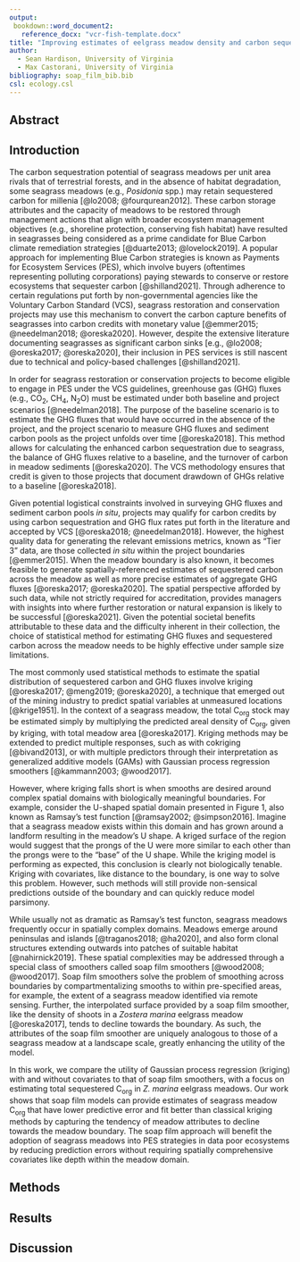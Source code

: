 ```yaml
---
output:
 bookdown::word_document2:
   reference_docx: "vcr-fish-template.docx"
title: "Improving estimates of eelgrass meadow density and carbon sequestration with soap film smoothers"
author:
  - Sean Hardison, University of Virginia
  - Max Castorani, University of Virginia
bibliography: soap_film_bib.bib
csl: ecology.csl
---
```


## Abstract {-}

## Introduction {-}

The carbon sequestration potential of seagrass meadows per unit area rivals that of terrestrial forests, and in the absence of habitat degradation, some seagrass meadows (e.g., *Posidonia* spp.) may retain sequestered carbon for millenia [@lo2008; @fourqurean2012]. These carbon storage attributes and the capacity of meadows to be restored through management actions that align with broader ecosystem management objectives (e.g., shoreline protection, conserving fish habitat) have resulted in seagrasses being considered as a prime candidate for Blue Carbon climate remediation strategies [@duarte2013; @lovelock2019]. A popular approach for implementing Blue Carbon strategies is known as Payments for Ecosystem Services (PES), which involve buyers (oftentimes representing polluting corporations) paying stewards to conserve or restore ecosystems that sequester carbon [@shilland2021]. Through adherence to certain regulations put forth by non-governmental agencies like the Voluntary Carbon Standard (VCS), seagrass restoration and conservation projects may use this mechanism to convert the carbon capture benefits of seagrasses into carbon credits with monetary value [@emmer2015; @needelman2018; @oreska2020]. However, despite the extensive literature documenting seagrasses as significant carbon sinks [e.g., @lo2008; @oreska2017; @oreska2020], their inclusion in PES services is still nascent due to technical and policy-based challenges [@shilland2021]. 

In order for seagrass restoration or conservation projects to become eligible to engage in PES under the VCS guidelines, greenhouse gas (GHG) fluxes (e.g., $\textrm{CO}_2$, $\textrm{CH}_4$, $\textrm{N}_2\textrm{O}$) must be estimated under both baseline and project scenarios [@needelman2018]. The purpose of the baseline scenario is to estimate the GHG fluxes that would have occurred in the absence of the project, and the project scenario to measure GHG fluxes and sediment carbon pools as the project unfolds over time [@oreska2018]. This method allows for calculating the enhanced carbon sequestration due to seagrass, the balance of GHG fluxes relative to a baseline, and the turnover of carbon in meadow sediments [@oreska2020]. The VCS methodology ensures that credit is given to those projects that document drawdown of GHGs relative to a baseline [@oreska2018]. 

Given potential logistical constraints involved in surveying GHG fluxes and sediment carbon pools *in situ*, projects may qualify for carbon credits by using carbon sequestration and GHG flux rates put forth in the literature and accepted by VCS [@oreska2018; @needelman2018]. However, the highest quality data for generating the relevant emissions metrics, known as "Tier 3" data, are those collected *in situ* within the project boundaries [@emmer2015]. When the meadow boundary is also known, it becomes feasible to generate spatially-referenced estimates of sequestered carbon across the meadow as well as more precise estimates of aggregate GHG fluxes [@oreska2017; @oreska2020]. The spatial perspective afforded by such data, while not strictly required for accreditation, provides managers with insights into where further restoration or natural expansion is likely to be successful [@oreska2021]. Given the potential societal benefits attributable to these data and the difficulty inherent in their collection, the choice of statistical method for estimating GHG fluxes and sequestered carbon across the meadow needs to be highly effective under sample size limitations.

The most commonly used statistical methods to estimate the spatial distribution of sequestered carbon and GHG fluxes involve kriging [@oreska2017; @meng2019; @oreska2020], a technique that emerged out of the mining industry to predict spatial variables at unmeasured locations [@krige1951]. In the context of a seagrass meadow, the total $\textrm{C}_\textrm{org}$ stock may be estimated simply by multiplying the predicted areal density of $\textrm{C}_\textrm{org}$, given by kriging, with total meadow area [@oreska2017]. Kriging methods may be extended to predict multiple responses, such as with cokriging [@bivand2013], or with multiple predictors through their interpretation as generalized additive models (GAMs) with Gaussian process regression smoothers [@kammann2003; @wood2017]. 

However, where kriging falls short is when smooths are desired around complex spatial domains with biologically meaningful boundaries. For example, consider the U-shaped spatial domain presented in Figure 1, also known as Ramsay's test function [@ramsay2002; @simpson2016]. Imagine that a seagrass meadow exists within this domain and has grown around a landform resulting in the meadow's U shape. A kriged surface of the region would suggest that the prongs of the U were more similar to each other than the prongs were to the "base" of the U shape. While the kriging model is performing as expected, this conclusion is clearly not biologically tenable. Kriging with covariates, like distance to the boundary, is one way to solve this problem. However, such methods will still provide non-sensical predictions outside of the boundary and can quickly reduce model parsimony.

While usually not as dramatic as Ramsay's test functon, seagrass meadows frequently occur in spatially complex domains. Meadows emerge around peninsulas and islands [@traganos2018; @ha2020], and also form clonal structures extending outwards into patches of suitable habitat [@nahirnick2019]. These spatial complexities may be addressed through a special class of smoothers called soap film smoothers [@wood2008; @wood2017]. Soap film smoothers solve the problem of smoothing across boundaries by compartmentalizing smooths to within pre-specified areas, for example, the extent of a seagrass meadow identified via remote sensing. Further, the interpolated surface provided by a soap film smoother, like the density of shoots in a *Zostera marina* eelgrass meadow [@oreska2017], tends to decline towards the boundary. As such, the attributes of the soap film smoother are uniquely analogous to those of a seagrass meadow at a landscape scale, greatly enhancing the utility of the model.

In this work, we compare the utility of Gaussian process regression (kriging) with and without covariates to that of soap film smoothers, with a focus on estimating total sequestered $\textrm{C}_\textrm{org}$ in *Z. marina* eelgrass meadows. Our work shows that soap film models can provide estimates of seagrass meadow $\textrm{C}_\textrm{org}$ that have lower predictive error and fit better than classical kriging methods by capturing the tendency of meadow attributes to decline towards the meadow boundary. The soap film approach will benefit the adoption of seagrass meadows into PES strategies in data poor ecosystems by reducing prediction errors without requiring spatially comprehensive covariates like depth within the meadow domain. 


## Methods {-}



## Results {-}

## Discussion {-}